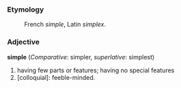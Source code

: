 ===Etymology===
:French ''simple'', Latin ''simplex''.
===Adjective===
'''simple''' (''Comparative'': simpler, ''superlative'': simplest)
#having few parts or features; having no special features
#[colloquial]: feeble-minded.